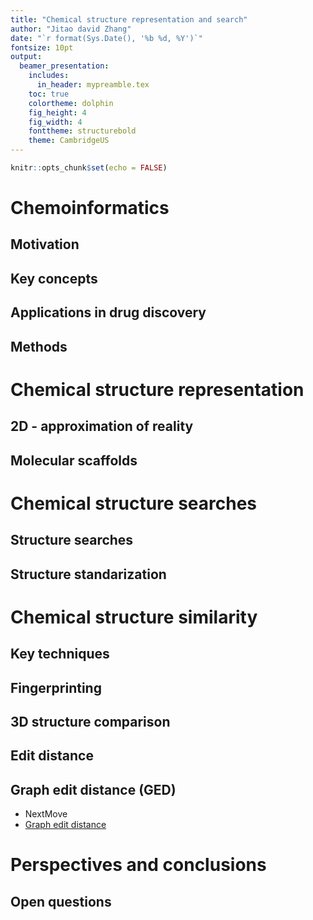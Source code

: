```yaml
---
title: "Chemical structure representation and search"
author: "Jitao david Zhang"
date: "`r format(Sys.Date(), '%b %d, %Y')`"
fontsize: 10pt
output: 
  beamer_presentation:
    includes:
      in_header: mypreamble.tex
    toc: true
    colortheme: dolphin
    fig_height: 4
    fig_width: 4
    fonttheme: structurebold
    theme: CambridgeUS
---
```


```r
knitr::opts_chunk$set(echo = FALSE)
```

# Chemoinformatics

## Motivation

## Key concepts

## Applications in drug discovery

## Methods

# Chemical structure representation

## 2D - approximation of reality

## Molecular scaffolds

# Chemical structure searches

## Structure searches

## Structure standarization

# Chemical structure similarity

## Key techniques

## Fingerprinting

## 3D structure comparison

## Edit distance

## Graph edit distance (GED)

* NextMove
* [Graph edit distance](https://cisrg.shef.ac.uk/shef2016/conference-programme/tuesday-5th/chemical-similarity-based-on-graph-edit-distance-efficient-implementation-and-the-challenges-of-evaluation/)

# Perspectives and conclusions

## Open questions